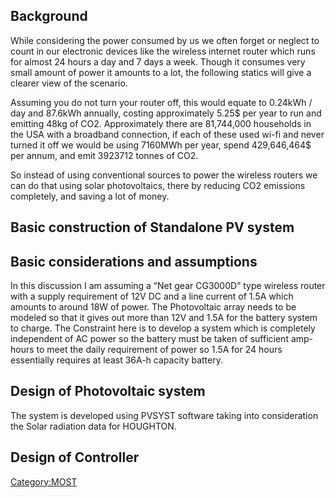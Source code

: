 {{MOST}}

==Background==

While considering the power consumed by us we often forget or neglect to count in our electronic devices like the wireless internet router 
which runs for almost 24 hours a day and 7 days a week. Though it consumes very small amount of power it amounts to a lot, the following statics will give a clearer view of the scenario.

Assuming you do not turn your router off, this would equate to 0.24kWh / day and 87.6kWh annually, costing approximately 5.25$ per year to run and emitting 48kg of CO2. Approximately there are 81,744,000 households in the USA with a broadband connection, if each of these used wi-fi and never turned it off we would be using 7160MWh per year, spend 429,646,464$ per annum, and emit 3923712 tonnes of CO2.

So instead of using conventional sources to power the wireless routers we can do that using solar photovoltaics, there by reducing CO2 emissions completely, and saving a lot of money.

==Basic construction of Standalone PV system==

==Basic considerations and assumptions==

In this discussion I am assuming a “Net gear CG3000D” type wireless router with a supply requirement of 12V DC and a line current of 1.5A which amounts to around 18W of power. The Photovoltaic array needs to be modeled so that it gives out more than 12V and 1.5A for the battery system to charge. 
The Constraint here is to develop a system which is completely independent of AC power so the battery must be taken of sufficient amp-hours to meet the daily requirement of power so 1.5A for 24 hours essentially requires at least 36A-h capacity battery.

==Design of Photovoltaic system==

The system is developed using PVSYST software taking into consideration the Solar radiation data for HOUGHTON.
{{Image:pvsystem.jpg}}

==Design of Controller==

[[Category:MOST]]